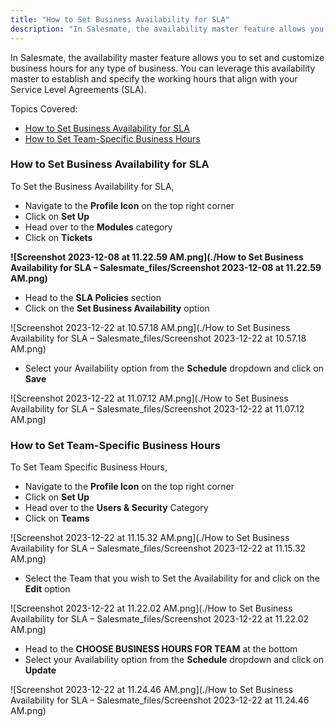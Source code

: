 ```yaml
---
title: "How to Set Business Availability for SLA"
description: "In Salesmate, the availability master feature allows you to set and customize business hours for any type of business. You can leverage this availabil..."
---
```


In Salesmate, the availability master feature allows you to set and customize business hours for any type of business. You can leverage this availability master to establish and specify the working hours that align with your Service Level Agreements (SLA).

Topics Covered:

*   [How to Set Business Availability for SLA](https://support.salesmate.io/hc/en-us/articles/26718228795545-How-to-Set-Business-Availability-for-SLA#h_01HJ80MA2AW9F556VQE580QM4H)
*   [How to Set Team-Specific Business Hours](https://support.salesmate.io/hc/en-us/articles/26718228795545-How-to-Set-Business-Availability-for-SLA#h_01HJ80T40B2FC1RBBDGF2C7TWY)

### How to Set Business Availability for SLA

To Set the Business Availability for SLA,

*   Navigate to the **Profile Icon** on the top right corner
*   Click on **Set Up**
*   Head over to the **Modules** category
*   Click on **Tickets**

**![Screenshot 2023-12-08 at 11.22.59 AM.png](./How to Set Business Availability for SLA – Salesmate_files/Screenshot 2023-12-08 at 11.22.59 AM.png)**

*   Head to the **SLA Policies** section
*   Click on the **Set Business Availability** option

![Screenshot 2023-12-22 at 10.57.18 AM.png](./How to Set Business Availability for SLA – Salesmate_files/Screenshot 2023-12-22 at 10.57.18 AM.png)

*   Select your Availability option from the **Schedule** dropdown and click on **Save**

![Screenshot 2023-12-22 at 11.07.12 AM.png](./How to Set Business Availability for SLA – Salesmate_files/Screenshot 2023-12-22 at 11.07.12 AM.png)

### How to Set Team-Specific Business Hours

To Set Team Specific Business Hours,

*   Navigate to the **Profile Icon** on the top right corner
*   Click on **Set Up**
*   Head over to the **Users & Security** Category
*   Click on **Teams**

![Screenshot 2023-12-22 at 11.15.32 AM.png](./How to Set Business Availability for SLA – Salesmate_files/Screenshot 2023-12-22 at 11.15.32 AM.png)

*   Select the Team that you wish to Set the Availability for and click on the **Edit** option

![Screenshot 2023-12-22 at 11.22.02 AM.png](./How to Set Business Availability for SLA – Salesmate_files/Screenshot 2023-12-22 at 11.22.02 AM.png)

*   Head to the **CHOOSE BUSINESS HOURS FOR TEAM** at the bottom
*   Select your Availability option from the **Schedule** dropdown and click on **Update**

![Screenshot 2023-12-22 at 11.24.46 AM.png](./How to Set Business Availability for SLA – Salesmate_files/Screenshot 2023-12-22 at 11.24.46 AM.png)